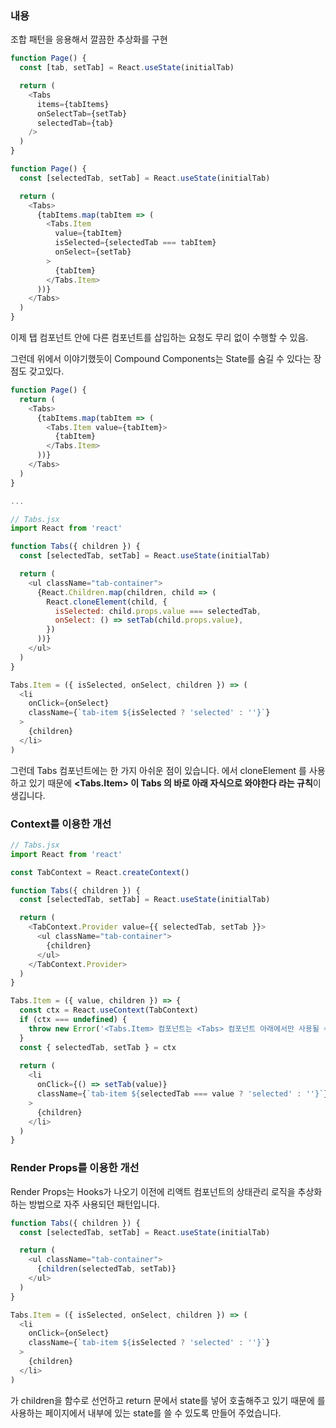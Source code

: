 ### 내용

조합 패턴을 응용해서 깔끔한 추상화를 구현
```javascript
function Page() {
  const [tab, setTab] = React.useState(initialTab)

  return (
    <Tabs
      items={tabItems}
      onSelectTab={setTab}
      selectedTab={tab}
    />
  )
}
```

```javascript
function Page() {
  const [selectedTab, setTab] = React.useState(initialTab)

  return (
    <Tabs>
      {tabItems.map(tabItem => (
        <Tabs.Item
          value={tabItem}
          isSelected={selectedTab === tabItem}
          onSelect={setTab}
        >
          {tabItem}
        </Tabs.Item>
      ))}
    </Tabs>
  )
}
```

이제 탭 컴포넌트 안에 다른 컴포넌트를 삽입하는 요청도 무리 없이 수행할 수 있음.

그런데 위에서 이야기했듯이 Compound Components는 State를 숨길 수 있다는 장점도 갖고있다.

```javascript
function Page() {
  return (
    <Tabs>
      {tabItems.map(tabItem => (
        <Tabs.Item value={tabItem}>
          {tabItem}
        </Tabs.Item>
      ))}
    </Tabs>
  )
}

...

// Tabs.jsx
import React from 'react'

function Tabs({ children }) {
  const [selectedTab, setTab] = React.useState(initialTab)

  return (
    <ul className="tab-container">
      {React.Children.map(children, child => (
        React.cloneElement(child, {
          isSelected: child.props.value === selectedTab,
          onSelect: () => setTab(child.props.value),
        })
      ))}
    </ul>
  )
}

Tabs.Item = ({ isSelected, onSelect, children }) => (
  <li
    onClick={onSelect}
    className={`tab-item ${isSelected ? 'selected' : ''}`}
  >
    {children}
  </li>
)
```

그런데 Tabs 컴포넌트에는 한 가지 아쉬운 점이 있습니다. <Tabs> 에서 cloneElement 를 사용하고 있기 때문에 **<Tabs.Item> 이 Tabs 의 바로 아래 자식으로 와야한다 라는 규칙**이 생깁니다.

### Context를 이용한 개선

```javascript
// Tabs.jsx
import React from 'react'

const TabContext = React.createContext()

function Tabs({ children }) {
  const [selectedTab, setTab] = React.useState(initialTab)

  return (
    <TabContext.Provider value={{ selectedTab, setTab }}>
      <ul className="tab-container">
        {children}
      </ul>
    </TabContext.Provider>
  )
}

Tabs.Item = ({ value, children }) => {
  const ctx = React.useContext(TabContext)
  if (ctx === undefined) {
    throw new Error('<Tabs.Item> 컴포넌트는 <Tabs> 컴포넌트 아래에서만 사용될 수 있습니다.')
  }
  const { selectedTab, setTab } = ctx
  
  return (
    <li
      onClick={() => setTab(value)}
      className={`tab-item ${selectedTab === value ? 'selected' : ''}`}
    >
      {children}
    </li>
  )
}

```

### Render Props를 이용한 개선

Render Props는 Hooks가 나오기 이전에 리액트 컴포넌트의 상태관리 로직을 추상화하는 방법으로 자주 사용되던 패턴입니다.
```javascript
function Tabs({ children }) {
  const [selectedTab, setTab] = React.useState(initialTab)

  return (
    <ul className="tab-container">
      {children(selectedTab, setTab)}
    </ul>
  )
}

Tabs.Item = ({ isSelected, onSelect, children }) => (
  <li
    onClick={onSelect}
    className={`tab-item ${isSelected ? 'selected' : ''}`}
  >
    {children}
  </li>
)
```

<Tabs>가 children을 함수로 선언하고 return 문에서 state를 넣어 호출해주고 있기 때문에 <Tabs>를 사용하는 페이지에서 <Tabs> 내부에 있는 state를 쓸 수 있도록 만들어 주었습니다. 